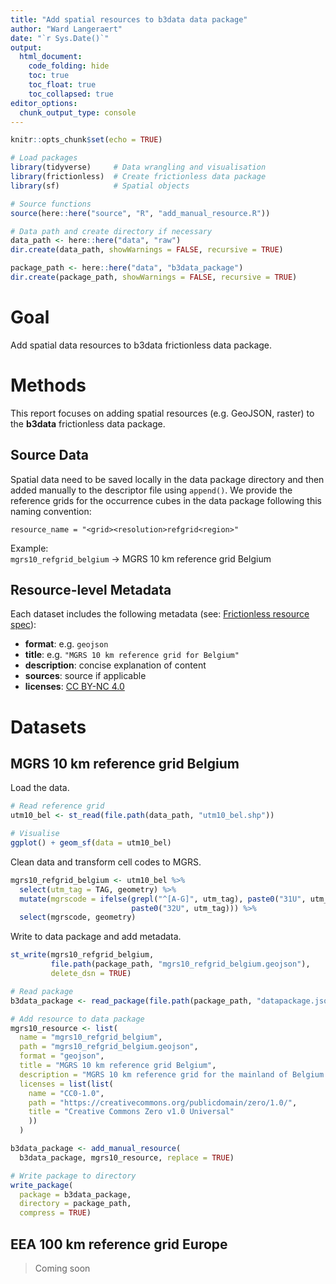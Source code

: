 ```yaml
---
title: "Add spatial resources to b3data data package"
author: "Ward Langeraert"
date: "`r Sys.Date()`"
output:
  html_document:
    code_folding: hide
    toc: true
    toc_float: true
    toc_collapsed: true
editor_options: 
  chunk_output_type: console
---
```


```r
knitr::opts_chunk$set(echo = TRUE)
```

```r
# Load packages
library(tidyverse)     # Data wrangling and visualisation
library(frictionless)  # Create frictionless data package
library(sf)            # Spatial objects

# Source functions
source(here::here("source", "R", "add_manual_resource.R"))

# Data path and create directory if necessary
data_path <- here::here("data", "raw")
dir.create(data_path, showWarnings = FALSE, recursive = TRUE)

package_path <- here::here("data", "b3data_package")
dir.create(package_path, showWarnings = FALSE, recursive = TRUE)
```

# Goal

Add spatial data resources to b3data frictionless data package.

# Methods

This report focuses on adding spatial resources (e.g. GeoJSON, raster) to the **b3data** frictionless data package.

## Source Data

Spatial data need to be saved locally in the data package directory and then added manually to the descriptor file using `append()`.
We provide the reference grids for the occurrence cubes in the data package following this naming convention:

```
resource_name = "<grid><resolution>refgrid<region>"
```

Example:  
`mgrs10_refgrid_belgium` → MGRS 10 km reference grid Belgium

## Resource-level Metadata

Each dataset includes the following metadata (see: [Frictionless resource spec](https://docs.ropensci.org/frictionless/articles/data-resource.html#properties-implementation)):

- **format**: e.g. `geojson`
- **title**: e.g. `"MGRS 10 km reference grid for Belgium"`
- **description**: concise explanation of content
- **sources**: source if applicable
- **licenses**: [CC BY-NC 4.0](https://creativecommons.org/licenses/by-nc/4.0/)

# Datasets
## MGRS 10 km reference grid Belgium

Load the data.

```r
# Read reference grid
utm10_bel <- st_read(file.path(data_path, "utm10_bel.shp"))

# Visualise
ggplot() + geom_sf(data = utm10_bel)
```

Clean data and transform cell codes to MGRS.

```r
mgrs10_refgrid_belgium <- utm10_bel %>%
  select(utm_tag = TAG, geometry) %>%
  mutate(mgrscode = ifelse(grepl("^[A-G]", utm_tag), paste0("31U", utm_tag),
                           paste0("32U", utm_tag))) %>%
  select(mgrscode, geometry)
```

Write to data package and add metadata.

```r
st_write(mgrs10_refgrid_belgium,
         file.path(package_path, "mgrs10_refgrid_belgium.geojson"),
         delete_dsn = TRUE)
```

```r
# Read package
b3data_package <- read_package(file.path(package_path, "datapackage.json"))

# Add resource to data package
mgrs10_resource <- list(
  name = "mgrs10_refgrid_belgium",
  path = "mgrs10_refgrid_belgium.geojson",
  format = "geojson",
  title = "MGRS 10 km reference grid Belgium",
  description = "MGRS 10 km reference grid for the mainland of Belgium.",
  licenses = list(list(
    name = "CC0-1.0",
    path = "https://creativecommons.org/publicdomain/zero/1.0/",
    title = "Creative Commons Zero v1.0 Universal"
    ))
  )

b3data_package <- add_manual_resource(
  b3data_package, mgrs10_resource, replace = TRUE)

# Write package to directory
write_package(
  package = b3data_package,
  directory = package_path,
  compress = TRUE)
```

## EEA 100 km reference grid Europe

> Coming soon

